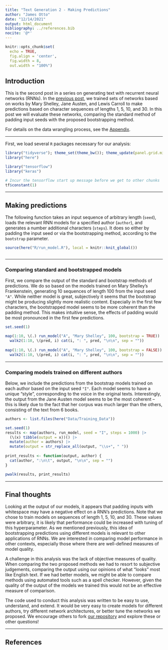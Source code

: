 ```yaml
---
title: "Text Generation 2 - Making Predictions"
author: "James Otto"
date: "12/14/2021"
output: html_document
bibliography: ../references.bib 
nocite: '@*'
---
```


```r
knitr::opts_chunk$set(
  echo = TRUE,
  fig.align = 'center',
  fig.width = 8,
  out.width = "100%")
```

## Introduction

This is the second post in a series on generating text with recurrent neural networks (RNNs).
In the [previous post](https://jamesotto852.github.io/text-generation-1/),
we trained sets of networks based on works by Mary Shelley, Jane Austen, and Lewis Carroll to make predictions based on character sequences of lengths 1, 5, 10, and 30.
In this post we will evaluate these networks, comparing the standard method of padding input seeds with the proposed bootstrapping method.

For details on the data wrangling process, see the [Appendix](https://jamesotto852.github.io/text-generation-0/).

***

First, we load several `R` packages necessary for our analysis:

```r
library("tidyverse"); theme_set(theme_bw()); theme_update(panel.grid.minor = element_blank())
library("here")

library("tensorflow")
library("keras")
```

```r
# Incur the tensorflow start up message before we get to other chunks
tf$constant(1)
```

***

## Making predictions

The following function takes an input sequence of arbitrary length (`seed`), loads the relevant RNN models for a specified author (`author`), 
and generates a number additional characters (`steps`).
It does so either by padding the input seed or via the bootstrapping method, according to the `bootstrap` parameter.

```r
source(here("R/run_model.R"), local = knitr::knit_global())
```
```r
```

***

### Comparing standard and bootstrapped models

First, we compare the output of the standard and bootstrap methods of predictions.
We do so based on the models trained on Mary Shelley's Frankenstein,
generating 10 sequences of length 100 from the input seed `"A"`.
While neither model is great, subjectively it seems that the bootstrap might be producing slightly more realistic content. 
Especially in the first few characters, the bootstrapped model seems to be more coherent than the padding method.
This makes intuitive sense, the effects of padding would be most pronounced in the first few predictions.

```r
set.seed(1)

map(1:10, \(.) run_model("A", "Mary Shelley", 100, bootstrap = TRUE)) |>
  walk2(1:10, \(pred, i) cat(i, ": ", pred, "\n\n", sep = ""))
  
map(1:10, \(.) run_model("A", "Mary Shelley", 100, bootstrap = FALSE)) |>
  walk2(1:10, \(pred, i) cat(i, ": ", pred, "\n\n", sep = ""))
```

***

### Comparing models trained on different authors

Below, we include the predictions from the bootstrap models trained on each author 
based on the input seed `"I"`.
Each model seems to have a unique "style", corresponding to the voice in the original texts.
Interestingly, the output from the Jane Austen model seems to be the most coherent --
this is likely due to the fact that her corpus was much larger than the others, consisting of the text from 6 books.

```r
authors <- list.files(here("Data/Training_Data"))

set.seed(1)
results <- map(authors, run_model, seed = "I", steps = 1000) |>
  (\(x) tibble(output = x))() |>
  mutate(author = authors) |>
  mutate(output = str_replace_all(output, "\\s+", " "))
  
print_results <- function(output, author) {
  cat(author, ":\n\t", output, "\n\n", sep = "")
}

pwalk(results, print_results)
```

***

## Final thoughts

Looking at the output of our models, it appears that padding inputs with whitespace may have a negative effect on a RNN's predictions.
Note that we chose to train models on sequences of length 1, 5, 10, and 30.
These values were arbitrary, it is likely that performance could be increased with tuning of this hyperparameter.
As we mentioned previously, this idea of bootstrapping predictions using different models is relevant to other applications of RNNs.
We are interested in comparing model performance in other contexts, especially those where there are well-defined measures of model quality.

A challenge in this analysis was the lack of objective measures of quality. 
When comparing the two proposed methods we had to resort to subjective judgements,
comparing the output using our opinions of what "looks" most like English text.
If we had better models, we might be able to compare methods using automated tools such as a spell checker.
However, given the quality of the output of the models we trained this would not be an effective measure of comparison.

The code used to conduct this analysis was written to be easy to use, understand, and extend.
It would be very easy to create models for different authors, try different network architectures, or better tune the networks we proposed.
We encourage others to fork [our repository](https://github.com/jamesotto852/Text_Generation) and explore these or other questions!

***

## References








